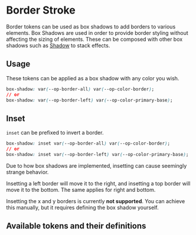 
<Meta title="Tokens/Border/Border Stroke" />

# Border Stroke

Border tokens can be used as box shadows to add borders to various elements. Box Shadows are used in order to provide border styling without affecting the sizing of elements.
These can be composed with other box shadows such as [Shadow](?path=/docs/tokens-shadow--page) to stack effects.

## Usage

These tokens can be applied as a box shadow with any color you wish.

```css
box-shadow: var(--op-border-all) var(--op-color-border);
// or
box-shadow: var(--op-border-left) var(--op-color-primary-base);
```

## Inset

`inset` can be prefixed to invert a border.

```css
box-shadow: inset var(--op-border-all) var(--op-color-border);
// or
box-shadow: inset var(--op-border-left) var(--op-color-primary-base);
```

Due to how box shadows are implemented, insetting can cause seemingly strange behavior.

Insetting a left border will move it to the right, and insetting a top border will move it to the bottom. The same applies for right and bottom.

Insetting the x and y borders is currently **not supported**. You can achieve this manually, but it requires defining the box shadow yourself.

## Available tokens and their definitions

<DesignTokenDocBlock categoryName="Border Shadow" viewType="card" />

